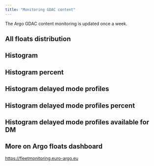 ```yaml
---
title: "Monitoring GDAC content"
---
```

The Argo GDAC content monitoring is updated once a week.

<html>
	<head>
		<script src="https://ajax.googleapis.com/ajax/libs/jquery/1.8.2/jquery.min.js"></script>
		<script src="https://code.highcharts.com/highcharts.js"></script>
		<script src="https://code.highcharts.com/modules/exporting.js"></script>
		<script src="assets/js/GdacStatistics.js"></script>
	</head>
</html>

## All floats distribution
<div id="pie_graph"></div>

## Histogram
<div id="Histogram"></div>

## Histogram percent
<div id="Histogram_percent"></div>

## Histogram delayed mode profiles
<div id="Histogram_delayed"></div>

## Histogram delayed mode profiles percent
<div id="Histogram_delayed_percent"></div>

## Histogram delayed mode profiles available for DM
<div id="Histogram_delayed_available"></div>

## More on Argo floats dashboard
<a href="https://fleetmonitoring.euro-argo.eu" target="_blank" rel="noopener noreferrer">https://fleetmonitoring.euro-argo.eu</a>
